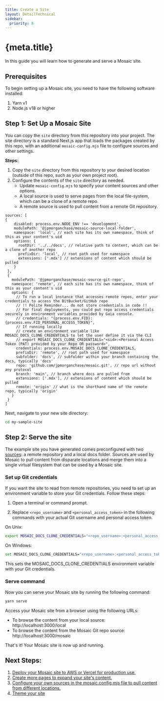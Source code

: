 ```yaml
---
title: Create a Site
layout: DetailTechnical
sidebar:
  priority: 8
---
```


# {meta.title}

In this guide you will learn how to generate and serve a Mosaic site.

## Prerequisites

To begin setting up a Mosaic site, you need to have the following software installed:

1. Yarn v1
2. Node.js v18 or higher

## Step 1: Set Up a Mosaic Site

You can copy the `site` directory from this repository into your project. The site directory is a standard Next.js app that loads the packages created by this repo, with an additional `mosaic-config.mjs` file to configure sources and other settings.

**Steps:**

1. Copy the `site` directory from this repository to your desired location (outside of this repo, such as your own project root).
2. Configure the contents of the `site` directory as needed.
   - Update `mosaic-config.mjs` to specify your content sources and other options.
   - A local source is used to serve pages from the local file-system, which can be a clone of a remote repo.
   - A remote source is used to pull content from a remote Git repository.

```
sources: [
{
    disabled: process.env.NODE_ENV !== 'development',
    modulePath: '@jpmorganchase/mosaic-source-local-folder',
    namespace: 'local', // each site has its own namespace, think of this as your content's uid
    options: {
      rootDir: '../../docs', // relative path to content, which can be a clone of another repo
      prefixDir: 'local', // root path used for namespace
      extensions: ['.mdx'] // extensions of content which should be pulled
    }
 },
 {
   modulePath: '@jpmorganchase/mosaic-source-git-repo',
   namespace: 'remote', // each site has its own namespace, think of this as your content's uid
   options: {
     // To run a local instance that accesses remote repos, enter your credentials to access the BitBucket/GitHub repo
     // !! Polite Reminder... do not store credentials in code !!
     // For final deployments, you could put repo access credentials securely in environment variables provided by Gaia console.
     // credentials: "{process.env.FID}:{process.env.FID_PERSONAL_ACCESS_TOKEN}",
     // If running locally
     // create an environment variable like MOSAIC_DOCS_CLONE_CREDENTIALS to let the user define it via the CLI
     // export MOSAIC_DOCS_CLONE_CREDENTIALS="<sid>:<Personal Access Token (PAT) provided by your Repo OR password>",
     credentials: process.env.MOSAIC_DOCS_CLONE_CREDENTIALS,
     prefixDir: 'remote', // root path used for namespace
     subfolder: 'docs', // subfolder within your branch containing the docs, typically 'docs'
     repo: 'github.com/jpmorganchase/mosaic.git', // repo url without any protocol
     branch: 'main', // branch where docs are pulled from
     extensions: ['.mdx'], // extensions of content which should be pulled
     remote: 'origin' // what is the shorthand name of the remote repo, typically 'origin'
   }
 }
]
```

Next, navigate to your new site directory:

```bash
cd my-sample-site
```

## Step 2: Serve the site

The example site you have generated comes preconfigured with two [sources](../configure/sources/index): a remote repository and a local docs folder. Sources are used by Mosaic to pull content from disparate locations and merge them into a single virtual filesystem that can be used by a Mosaic site.

### Set up Git credentials

If you want the site to read from remote repositories, you need to set up an environment variable to store your Git credentials. Follow these steps:

1. Open a terminal or command prompt.

2. Replace `<repo_username>` and `<personal_access_token>` in the following commands with your actual Git username and personal access token.

On Unix:

```bash
export MOSAIC_DOCS_CLONE_CREDENTIALS="<repo_username>:<personal_access_token>"
```

On Windows:

```bash
set MOSAIC_DOCS_CLONE_CREDENTIALS="<repo_username>:<personal_access_token>"
```

This sets the MOSAIC_DOCS_CLONE_CREDENTIALS environment variable with your Git credentials.

### Serve command

Now you can serve your Mosaic site by running the following command:

```bash
yarn serve
```

Access your Mosaic site from a browser using the following URLs:

- To browse the content from your local source: http://localhost:3000/local
- To browse the content from the Mosaic Git repo source: http://localhost:3000/mosaic

That's it! Your Mosaic site is now up and running.

## Next Steps:

1. [Deploy your Mosaic site to AWS or Vercel for production use.](../publish/index)
2. [Create more pages to expand your site's content.](../author/index)
3. [Configure your own sources in the mosaic.config.mjs file to pull content from different locations.](../configure/sources/index)
4. [Theme your site](../configure/theme/index)
